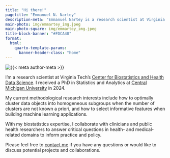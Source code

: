 ---
title: "Hi there!"
pagetitle: "Emmanuel N. Nartey"
description-meta: "Emmanuel Nartey is a research scientist at Virginia Tech's Center for Biostatistics and Health Data Science."
main-photo: img/emmartey_img.jpeg
main-photo-square: img/emmartey_img.jpeg
title-block-banner: "#FDCA40"
format:
  html:
    quarto-template-params:
      banner-header-class: "home"
---

::: {.grid}

::: {.g-col-12 .g-col-sm-4}


```{=html}
<div class="grid" style="--bs-columns: 5; row-gap: 0;">
  <div class="g-col-1 g-col-sm-0"></div>
  <div class="g-col-3 g-col-sm-5">
    <picture>
      <source media="(max-width: 576px)" srcset="{{< meta main-photo-square >}}">
      <source media="(min-width: 576px)" srcset="{{< meta main-photo >}}">
      <img class="img-fluid" src="{{< meta main-photo >}}" alt="{{< meta author-meta >}}">
    </picture>
  </div>
  <div class="g-col-1 g-col-sm-0"></div>
</div>
```

:::

::: {.g-col-12 .g-col-sm-8}

I'm a research scientist at Virginia Tech's [Center for Biostatistics and Health Data Science](https://biostat.centers.vt.edu/). I received a PhD in Statistics and Analytics at [Central Michigan University](https://www.cmich.edu/program/statistics-analytics-phd) in 2024.  

My current methodological research interests include how to optimally cluster data objects into homogeneous subgroups when the number of clusters are not known a priori, and how to select informative features when building machine learning applications.  

With my biostatistics expertise, I collaborate with clinicians and public health researchers to answer critical questions in health- and medical-related domains to inform practice and policy.  

Please feel free to [contact me](mailto:mail.enarteynaatei@gmail.com) if you have any questions or would like to discuss potential projects and collaborations.

:::

:::